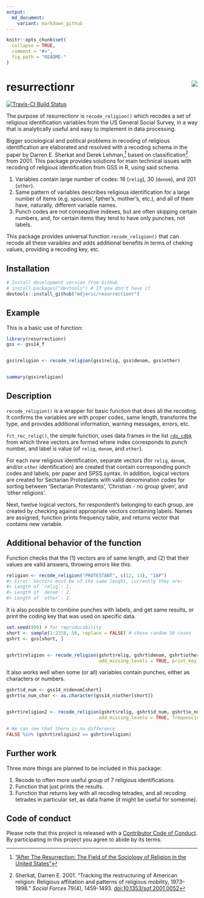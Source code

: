 ```yaml
---
output:
  md_document:
    variant: markdown_github
---
```


<!-- README.md is generated from README.Rmd. Please edit that file -->

```r
knitr::opts_chunk$set(
  collapse = TRUE,
  comment = "#>",
  fig.path = "README-"
)
```

# resurrectionr <img src="man/figures/logo.png" align="right" />

[![Travis-CI Build Status](https://travis-ci.org/mdjeric/resurrectionr.svg?branch=master)](https://travis-ci.org/mdjeric/resurrectionr)

The purpose of resurrectionr is `recode_religion()` which recodes a set of religious identification variables from the US General Social Survey, in a way that is analytically useful and easy to implement in data processing.    

Bigger sociological and political problems in recoding of religious identification are elaborated and resolved with a recoding schema in the paper by Darren E. Sherkat and Derek Lehman,[^1] based on classification[^2] from 2001. This package provides solutions for main technical issues with recoding of religious identification from GSS in R, using said schema.    

  1. Variables contain large number of codes: 16 (`relig`), 30 (`denom`), and 201 (`other`).    
  2. Same pattern of variables describes religious identification for a large number of items (e.g. spouses', father's, mother's, etc.), and all of them have, naturally, different variable names.    
  3. Punch codes are not consequtive indexes, but are often skipping certain numbers, and, for certain items they tend to have only punches, not labels.    

This package provides universal function `recode_religion()` that can recode all these varaibles and adds additional benefits in terms of cheking values, providing a recoding key, etc.

## Installation

```r
# Install development version from GitHub
# install.packages("devtools") # If you don't have it
devtools::install_github("mdjeric/resurrectionr")
```


## Example

This is a basic use of function:

```r
library(resurrectionr)
gss <- gss14_f


gss$religion <- recode_religion(gss$relig, gss$denom, gss$other)


summary(gss$religion)
```


## Description

`recode_religion()` is a wrapper for basic function that does all the recoding. It confirms the variables are with proper codes, same length, transforms the type, and provides additional information, warning messages, errors, etc.

`fct_rec_relig()`, the simple function, uses data frames in the list [`rdo_cdbk`](reference/rdo_cdbk.html) from which three vectors are formed where index corresponds to punch number, and label is value (of `relig`, `denom`, and `other`).

For each *new* religious identification, separate vectors (for `relig`, `denom`, and/or `other` identification) are created that contain corresponding punch codes and labels, per paper and SPSS syntax. In addition, logical vectors are created for Sectarian Protestants with valid denomination codes for sorting between 'Sectarian Protestants', 'Christian - no group given', and 'other religions'.

Next, twelve logical vectors, for respondent's belonging to each group, are created by checking against appropriate vectors containing labels. Names are assigned, function prints frequency table, and returns vector that contains new variable.

## Additional behavior of the function
Function checks that the (1) vectors are of same length, and (2) that their values are valid answers, throwing errors like this:
```r
religion <- recode_religion("PROTESTANT", c(12, 13), "IAP")
#> Error: Vectors must be of the same lenght, currently they are:
#> Length of `relig`: 1.
#> Length of `denom`: 2.
#> Length of `other`: 1.
```

It is also possible to combine punches with labels, and get same results, or print the coding key that was used on specific data.

```r
set.seed(999) # for reproducability
short <- sample(1:2358, 50, replace = FALSE) # chose random 50 cases
gshrt <- gss[short, ]


gshrt$religion <- recode_religion(gshrt$relig, gshrt$denom, gshrt$other,
                                  add_missing_levels = TRUE, print_key = TRUE)
```

It also works well when some (or all) variables contain punches, either as characters or numbers.

```r
gshrt$d_num <- gss14_n$denom[short]
gshrt$o_num_char <- as.character(gss14_n$other[short])


gshrt$religion2 <- recode_religion(gshrt$relig, gshrt$d_num, gshrt$o_num_char,
                                  add_missing_levels = TRUE, frequencies = FALSE)

# We can see that there is no difference
FALSE %in% (gshrt$religion2 == gshrt$religion)
```

## Further work
Three more things are planned to be included in this package:    

1. Recode to often more useful group of 7 religious identifications.
2. Function that just prints the results.
3. Function that returns key with all recoding tetrades, and all recoding tetrades in particular set, as data frame (it might be useful for someone).

## Code of conduct

Please note that this project is released with a [Contributor Code of Conduct](CONDUCT.md). By participating in this project you agree to abide by its terms.

[^1]: ["After The Resurrection: The Field of the Sociology of Religion in the United States"](https://iranianredneck.wordpress.com/2016/11/29/why-reltrad-sucks-contesting-the-measure-of-american-religion/){target="_blank"}

[^2]: Sherkat, Darren E. 2001. "Tracking the restructuring of American religion: Religious affiliation and patterns of religious mobility, 1973–1998." *Social Forces* 79(4), 1459-1493. [doi:10.1353/sof.2001.0052](https://doi.org/10.1353/sof.2001.0052)

